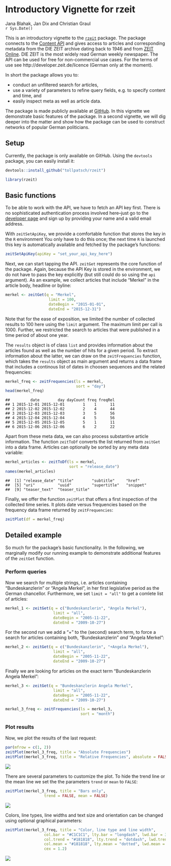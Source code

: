 <!--
%\VignetteEngine{knitr::knitr}
%\VignetteIndexEntry{Intoductory Vignette}
%\VignetteEncoding{UTF-8}
-->


# Introductory Vignette for rzeit
Jana Blahak, Jan Dix and Christian Graul  
`r Sys.Date()`  


This is an introductory vignette to the [`rzeit`](https://github.com/tollpatsch/rzeit) package. The package connects to the [Content API](http://developer.zeit.de/index/) and gives access to articles and corresponding metadata from the DIE ZEIT archive dating back to 1946 and from [ZEIT Online](http://www.zeit.de/). DIE ZEIT is the most widely read German weekly newspaper. The API can be used for free for non-commercial use cases. For the terms of use see http://developer.zeit.de/licence (German only at the moment).

In short the package allows you to:

- conduct an unfiltered search for articles,
- use a variety of parameters to refine query fields, e.g. to specify content and time, and
- easily inspect meta as well as article data.

The package is made publicly available at [GitHub](https://github.com/tollpatsch/rzeit). In this vignette we demonstrate basic features of the package. In a second vignette, we will dig deeper into the matter and show how the package can be used to construct networks of popular German politicians.
    

## Setup

Currently, the package is only available on GitHub. Using the `devtools` package, you can easily install it:


```r
devtools::install_github("tollpatsch/rzeit")
```


```r
library(rzeit)
```


## Basic functions

To be able to work with the API, we have to fetch an API key first. There is no sophisticated authentication process involved here--just go to the [developer page](http://developer.zeit.de/quickstart/) and sign up by providing your name and a valid email address.

With `zeitSetApiKey`, we provide a comfortable function that stores the key in the `R` environment You only have to do this once; the next time `R` is launched this key is automatically available and fetched by the package's functions:


```r
zeitSetApiKey(apiKey = "set_your_api_key_here")
```

Next, we can start tapping the API. `zeitGet` represents the core function of the package. Again, because the API Key is stored in the environment, we do not have to pass the key explicitly (but still  could do so using the `api` argument). As an example, we collect articles that include "Merkel" in the article body, headline or byline:


```r
merkel <- zeitGet(q = "Merkel",
                   limit = 100,
                   dateBegin = "2015-01-01",
                   dateEnd = "2015-12-31")
```

Note that for the ease of exposition, we limited the number of collected results to 100 here using the `limit` argument. The maximum limit per call is 1000. Further, we restricted the search to articles that were published in a time period of about one year.

The `results` object is of class `list` and provides information about the articles found as well as the number of hits for a given period. To extract information about the latter, we can draw on the `zeitFrequencies` function, which takes the `results` object as main argument and returns a data frame that includes a continous list of dates in choosen sequences and the related frequencies:  
 

```r
merkel_freq <- zeitFrequencies(ls = merkel,
                               sort = "day") 
head(merkel_freq)
```

```
##         date        day dayCount freq freqRel
## 1 2015-12-01 2015-12-01        1    1      11
## 2 2015-12-02 2015-12-02        2    4      44
## 3 2015-12-03 2015-12-03        3    5      56
## 4 2015-12-04 2015-12-04        4    5      56
## 5 2015-12-05 2015-12-05        5    1      11
## 6 2015-12-06 2015-12-06        6    2      22
```

Apart from these meta data, we can also process substantive article information. The function `zeitToDf` converts the list returned from `zeitGet` into a data frame. Articles can optionally be sorted by any meta data variable:


```r
merkel_articles <- zeitToDf(ls = merkel,
                            sort = "release_date") 
names(merkel_articles)
```

```
##  [1] "release_date" "title"        "subtitle"     "href"        
##  [5] "uri"          "uuid"         "supertitle"   "snippet"     
##  [9] "teaser_text"  "teaser_title"
```

Finally, we offer the function `zeitPlot` that offers a first inspection of the collected time series. It plots date versus frequencies based on the frequency data frame returned by `zeitFrequencies`:


```r
zeitPlot(df = merkel_freq) 
```


## Detailed example

So much for the package's basic functionality. In the following, we marginally modify our running example to demonstrate additional features of the `zeitGet` function. 

### Perform queries

Now we search for multiple strings, i.e. articles containing "Bundeskanzlerin" or "Angela Merkel", in her first legislative period as the German chancellor. Furthermore, we set `limit = "all"` to get a comlete list of articles:


```r
merkel_1 <- zeitGet(q = c("Bundeskanzlerin", "Angela Merkel"),
                     limit = "all",
                     dateBegin = "2005-11-22",
                     dateEnd = "2009-10-27")
```

For the second run we add a "+" to the (second) search term, to force a search for articles containing both, "Bundeskanzlerin" *and* "Angela Merkel":


```r
merkel_2 <- zeitGet(q = c("Bundeskanzlerin", "+Angela Merkel"),
                     limit = "all",
                     dateBegin = "2005-11-22",
                     dateEnd = "2009-10-27")
```

Finally we are looking for articles on the exact term "Bundeskanzlerin Angela Merkel":


```r
merkel_3 <- zeitGet(q = "Bundeskanzlerin Angela Merkel",
                     limit = "all",
                     dateBegin = "2005-11-22",
                     dateEnd = "2009-10-27")

merkel_3_freq <- zeitFrequencies(ls = merkel_3,
                                 sort = "month")
```

### Plot results

Now, we plot the results of the last request:


```r
par(mfrow = c(1, 2))
zeitPlot(merkel_3_freq, title = "Absolute Frequencies")
zeitPlot(merkel_3_freq, title = "Relative Frequencies", absolute = FALSE)
```

![](rzeit_vignette_files/figure-html/unnamed-chunk-1-1.png) 

There are several parameters to customize the plot. To hide the trend line or the mean line we set the the parameters `trend` or `mean` to `FALSE`:


```r
zeitPlot(merkel_3_freq, title = "Bars only",
				 trend = FALSE, mean = FALSE)
```

![](rzeit_vignette_files/figure-html/unnamed-chunk-2-1.png) 

Colors, line types, line widths and text size and orientation can be changed using optional graphical parameters:


```r
zeitPlot(merkel_3_freq, title = "Color, line type and line width",
				 col.bar = "#C1C1C1", lty.bar = "longdash", lwd.bar = 3,
				 col.trend = "#181818", lty.trend = "dotdash", lwd.trend = 2,
				 col.mean = "#181818", lty.mean = "dotted", lwd.mean = 2,
				 cex = 1.2)
```

![](rzeit_vignette_files/figure-html/unnamed-chunk-3-1.png) 
